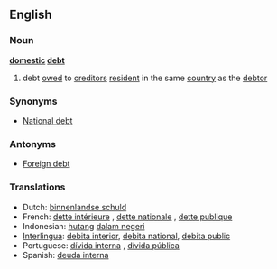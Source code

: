 ==English==

===Noun===
'''[[domestic]] [[debt]]'''

# debt [[owe]]d to [[creditor]]s [[resident]] in the same [[country]] as the [[debtor]]

===Synonyms===
* [[National debt]]

===Antonyms===
* [[Foreign debt]]

===Translations===
{{rfc-level|Translations at L3+ (AutoFormat would have corrected level of Synonyms)}}

*Dutch: [[binnenlandse schuld]] {{f}}
*French: [[dette intérieure]] {{f}}, [[dette nationale]] {{f}}, [[dette publique]] {{f}}
*Indonesian: [[hutang]] [[dalam negeri]]
*[[Interlingua]]: [[debita interior]], [[debita national]], [[debita public]]
*Portuguese: [[dívida interna]] {{f}}, [[dívida pública]] {{f}}
*Spanish: [[deuda interna]] {{f}}